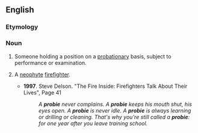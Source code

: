{{also|próbie}}
==English==

===Etymology===
{{suffix|en|probationary|ie}}

===Noun===
{{en-noun}}

# {{lb|en|slang}} Someone holding a position on a [[probationary]] basis, subject to performance or examination.
# {{lb|en|slang|firefighting}} A [[neophyte]] [[firefighter]].
#* '''1997'''. Steve Delson. "The Fire Inside: Firefighters Talk About Their Lives", Page 41<!---[http://books.google.com/books?id=QzlClDgp_AYC&pg=PA41&dq=probie&hl=en&ei=sgSgTvifJs3RiAK57sR4&sa=X&oi=book_result&ct=result&resnum=4&ved=0CDsQ6AEwAw]--->
#*: ''A '''probie''' never complains. A '''probie''' keeps his mouth shut, his eyes open. A '''probie''' is never idle. A '''probie''' is always learning or drilling or cleaning. That's why you're still called a '''probie''': for one year after you leave training school.''